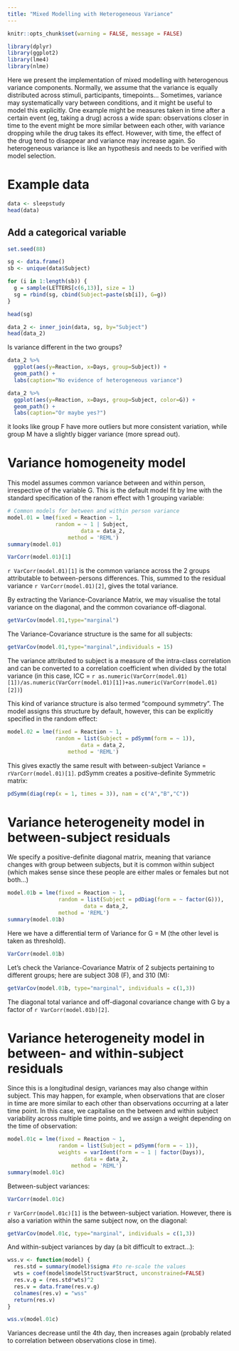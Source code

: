 ```yaml
---
title: "Mixed Modelling with Heterogeneous Variance"
---
```


```r
knitr::opts_chunk$set(warning = FALSE, message = FALSE)
```

```r
library(dplyr)
library(ggplot2)
library(lme4)
library(nlme)
```

Here we present the implementation of mixed modelling with heterogenous variance components. Normally, we assume that the variance is equally distributed across stimuli, participants, timepoints... Sometimes, variance may systematically vary between conditions, and it might be useful to model this explicitly. One example might be measures taken in time after a certain event (eg, taking a drug) across a wide span: observations closer in time to the event might be more similar between each other, with variance dropping while the drug takes its effect. However, with time, the effect of the drug tend to disappear and variance may increase again. So heterogeneous variance is like an hypothesis and needs to be verified with model selection.  

# Example data

```r
data <- sleepstudy
head(data)
```

## Add a categorical variable

```r
set.seed(88)

sg <- data.frame()
sb <- unique(data$Subject)

for (i in 1:length(sb)) {
  g = sample(LETTERS[c(6,13)], size = 1)
  sg = rbind(sg, cbind(Subject=paste(sb[i]), G=g))
}

head(sg)
```

```r
data_2 <- inner_join(data, sg, by="Subject")
head(data_2)
```

Is variance different in the two groups?

```r
data_2 %>%
  ggplot(aes(y=Reaction, x=Days, group=Subject)) +
  geom_path() +
  labs(caption="No evidence of heterogeneous variance")
```

```r
data_2 %>%
  ggplot(aes(y=Reaction, x=Days, group=Subject, color=G)) +
  geom_path() +
  labs(caption="Or maybe yes?")
```

it looks like group F have more outliers but more consistent variation, while group M have a slightly bigger variance (more spread out). 

# Variance homogeneity model

This model assumes common variance between and within person, irrespective of the variable G. This is the default model fit by lme with the standard specification of the ranom effect with 1 grouping variable:

```r
# Common models for between and within person variance
model.01 = lme(fixed = Reaction ~ 1,  
               random = ~ 1 | Subject,
                       data = data_2,
                   method = 'REML')
summary(model.01)
```

```r
VarCorr(model.01)[1]
```

`r VarCorr(model.01)[1]` is the common variance across the 2 groups attributable to between-persons differences.  This, summed to the residual variance `r VarCorr(model.01)[2]`, gives the total variance. 

By extracting the Variance-Covariance Matrix, we may visualise the total variance on the diagonal, and the common covariance off-diagonal. 

```r
getVarCov(model.01,type="marginal") 
```

The Variance-Covariance structure is the same for all subjects:

```r
getVarCov(model.01,type="marginal",individuals = 15) 
```

The variance attributed to subject is a measure of the intra-class correlation and can be converted to a correlation coefficient when divided by the total variance (in this case, ICC = `r as.numeric(VarCorr(model.01)[1])/as.numeric(VarCorr(model.01)[1])+as.numeric(VarCorr(model.01)[2])`)

This kind of variance structure is also termed "compound symmetry". The model assigns this structure by default, however, this can be explicitly specified in the random effect: 

```r
model.02 = lme(fixed = Reaction ~ 1,  
               random = list(Subject = pdSymm(form = ~ 1)),
                       data = data_2,
                   method = 'REML')
```

This gives exactly the same result with between-subject Variance = `rVarCorr(model.01)[1]`. pdSymm creates a positive-definite Symmetric matrix:

```r
pdSymm(diag(rep(x = 1, times = 3)), nam = c("A","B","C"))
```

# Variance heterogeneity model in between-subject residuals

We specify a positive-definite diagonal matrix, meaning that variance changes with group between subjects, but it is common within subject (which makes sense since these people are either males or females but not both...) 

```r
model.01b = lme(fixed = Reaction ~ 1,  
                random = list(Subject = pdDiag(form = ~ factor(G))),
                        data = data_2,
                method = 'REML')
summary(model.01b)
```

Here we have a differential term of Variance for G = M (the other level is taken as threshold). 

```r
VarCorr(model.01b)
```

Let's check the Variance-Covariance Matrix of 2 subjects pertaining to different groups; here are subject 308 (F), and 310 (M):

```r
getVarCov(model.01b, type="marginal", individuals = c(1,3)) 
```

The diagonal total variance and off-diagonal covariance change with G by a factor of `r VarCorr(model.01b)[2]`. 

# Variance heterogeneity model in between- and within-subject residuals

Since this is a longitudinal design, variances may also change within subject. This may happen, for example, when observations that are closer in time are more similar to each other than observations occurring at a later time point. In this case, we capitalise on the between and within subject variability across multiple time points, and we assign a weight depending on the time of observation:

```r
model.01c = lme(fixed = Reaction ~ 1,  
                random = list(Subject = pdSymm(form = ~ 1)),
                weights = varIdent(form = ~ 1 | factor(Days)),
                        data = data_2,
                    method = 'REML')
summary(model.01c)
```

Between-subject variances:

```r
VarCorr(model.01c)
```

`r VarCorr(model.01c)[1]` is the between-subject variation. However, there is also a variation within the same subject now, on the diagonal:

```r
getVarCov(model.01c, type="marginal", individuals = c(1,3)) 
```

And within-subject variances by day (a bit difficult to extract...):

```r
wss.v <- function(model) {
  res.std = summary(model)$sigma #to re-scale the values
  wts = coef(model$modelStruct$varStruct, unconstrained=FALSE)
  res.v.g = (res.std*wts)^2
  res.v = data.frame(res.v.g)
  colnames(res.v) = "wss"
  return(res.v)
}

wss.v(model.01c)
```

Variances decrease until the 4th day, then increases again (probably related to correlation between observations close in time). 